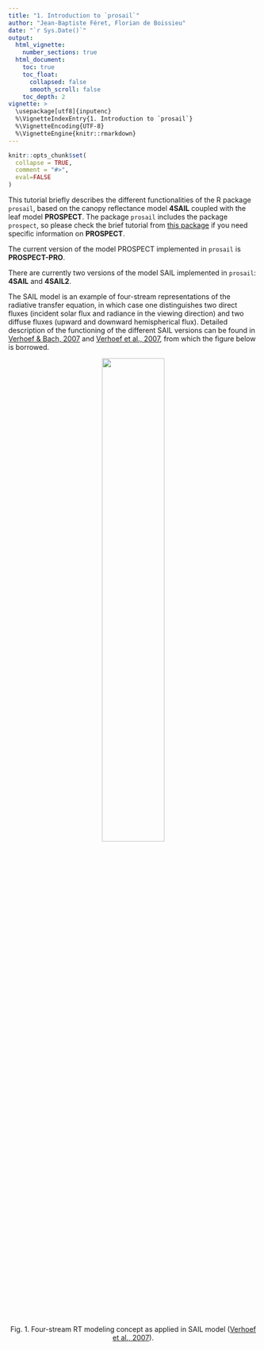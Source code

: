 ```yaml
---
title: "1. Introduction to `prosail`"
author: "Jean-Baptiste Féret, Florian de Boissieu"
date: "`r Sys.Date()`"
output:
  html_vignette:
    number_sections: true
  html_document:
    toc: true
    toc_float:
      collapsed: false
      smooth_scroll: false
    toc_depth: 2
vignette: >
  \usepackage[utf8]{inputenc}
  %\VignetteIndexEntry{1. Introduction to `prosail`}
  %\VignetteEncoding{UTF-8}
  %\VignetteEngine{knitr::rmarkdown}
---
```


```r
knitr::opts_chunk$set(
  collapse = TRUE,
  comment = "#>",
  eval=FALSE
)
```


This tutorial briefly describes the different functionalities of the R package 
`prosail`, based on the canopy reflectance model __4SAIL__ coupled with the leaf 
model __PROSPECT__.
The package `prosail` includes the package `prospect`, so please check the brief 
tutorial from [this package](https://jbferet.gitlab.io/prospect/) if you need 
specific information on __PROSPECT__.

The current version of the model PROSPECT implemented in `prosail` is __PROSPECT-PRO__.

There are currently two versions of the model SAIL implemented in `prosail`: 
__4SAIL__ and __4SAIL2__. 

The SAIL model is an example of four-stream representations of the radiative 
transfer equation, in which case one distinguishes two direct fluxes (incident 
solar flux and radiance in the viewing direction) and two diffuse fluxes 
(upward and downward hemispherical flux). 
Detailed description of the functioning of the different SAIL versions can be 
found in [Verhoef & Bach, 2007](https://doi.org/10.1016/j.rse.2006.12.013) and 
[Verhoef et al., 2007](https://doi.org/10.1109/TGRS.2007.895844), from which the
figure below is borrowed.

<center>
  <img align="bottom" width="50%" height="50%" src="../man/figures/FourStreamRT.png">
</center> 
<center>
  Fig. 1. Four-stream RT modeling concept as applied in SAIL model ([Verhoef et al., 2007](https://doi.org/10.1109/TGRS.2007.895844)).
</center> 
